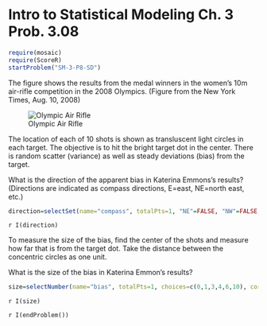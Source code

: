 Intro to Statistical Modeling Ch. 3 Prob. 3.08
========================================================
```r
require(mosaic)
require(ScoreR)
startProblem("SM-3-P8-SD")
```
The figure shows the results from the medal winners in the
women's 10m air-rifle competition in the 2008 Olympics.  (Figure from
the New York Times, Aug. 10, 2008)

![Olympic Air Rifle](shooting.png)

The location of each of 10 shots is shown as transluscent light
circles in each target.  The objective is to hit the bright target dot in the center.  There is random scatter (variance) as well as steady deviations (bias) from the target.



What is the direction of the apparent bias in Katerina Emmons's
results? (Directions are indicated as compass directions, E=east,
NE=north east, etc.)

```r
direction=selectSet(name="compass", totalPts=1, "NE"=FALSE, "NW"=FALSE, "SW"=TRUE, "SE"=FALSE)
```

  `r I(direction)`


To measure the size of the bias, find the center of the shots and
measure how far that is from the target dot.  Take the distance
between the concentric circles as one unit. 

What is the size of the bias in Katerina Emmon's results?
```r
size=selectNumber(name="bias", totalPts=1, choices=c(0,1,3,4,6,10), correct=c(1))
```
  `r I(size)`

`r I(endProblem())`
